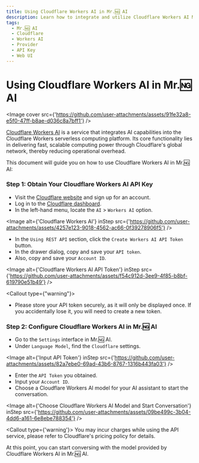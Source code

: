 ```yaml
---
title: Using Cloudflare Workers AI in Mr.🆖 AI
description: Learn how to integrate and utilize Cloudflare Workers AI Models in Mr.🆖 AI.
tags:
  - Mr.🆖 AI
  - Cloudflare
  - Workers AI
  - Provider
  - API Key
  - Web UI
---
```


# Using Cloudflare Workers AI in Mr.🆖 AI

<Image
  cover
  src={'https://github.com/user-attachments/assets/91fe32a8-e5f0-47ff-b8ae-d036c8a7bff1'}
/>

[Cloudflare Workers AI](https://www.cloudflare.com/developer-platform/products/workers-ai/) is a service that integrates AI capabilities into the Cloudflare Workers serverless computing platform. Its core functionality lies in delivering fast, scalable computing power through Cloudflare's global network, thereby reducing operational overhead.

This document will guide you on how to use Cloudflare Workers AI in Mr.🆖 AI:

<Steps>

### Step 1: Obtain Your Cloudflare Workers AI API Key

- Visit the [Cloudflare website](https://www.cloudflare.com/) and sign up for an account.
- Log in to the [Cloudflare dashboard](https://dash.cloudflare.com/).
- In the left-hand menu, locate the `AI` > `Workers AI` option.

<Image
  alt={'Cloudflare Workers AI'}
  inStep
  src={'https://github.com/user-attachments/assets/4257e123-9018-4562-ac66-0f39278906f5'}
/>

- In the `Using REST API` section, click the `Create Workers AI API Token` button.
- In the drawer dialog, copy and save your `API token`.
- Also, copy and save your `Account ID`.

<Image
  alt={'Cloudflare Workers AI API Token'}
  inStep
  src={'https://github.com/user-attachments/assets/f54c912d-3ee9-4f85-b8bf-619790e51b49'}
/>

<Callout type={"warning"}>

- Please store your API token securely, as it will only be displayed once. If you accidentally lose it, you will need to create a new token.

</Callout>

### Step 2: Configure Cloudflare Workers AI in Mr.🆖 AI

- Go to the `Settings` interface in Mr.🆖 AI.
- Under `Language Model`, find the `Cloudflare` settings.

<Image
  alt={'Input API Token'}
  inStep
  src={'https://github.com/user-attachments/assets/82a7ebe0-69ad-43b6-8767-1316b443fa03'}
/>

- Enter the `API Token` you obtained.
- Input your `Account ID`.
- Choose a Cloudflare Workers AI model for your AI assistant to start the conversation.

<Image
  alt={'Choose Cloudflare Workers AI Model and Start Conversation'}
  inStep
  src={'https://github.com/user-attachments/assets/09be499c-3b04-4dd6-a161-6e8ebe788354'}
/>

<Callout type={'warning'}>
  You may incur charges while using the API service, please refer to Cloudflare's pricing policy for
  details.
</Callout>

</Steps>

At this point, you can start conversing with the model provided by Cloudflare Workers AI in Mr.🆖 AI.
